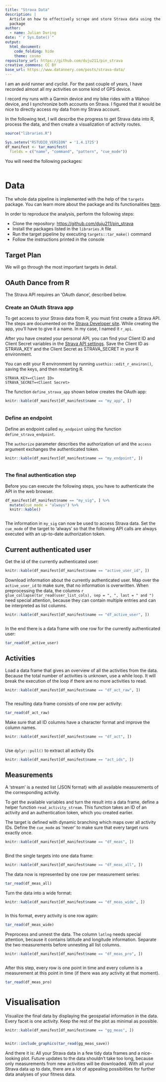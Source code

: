 ```yaml
---
title: "Strava Data"
description: |
  Article on how to effectively scrape and store Strava data using the `targets`
  package
author:
  - name: Julian During
date: "`r Sys.Date()`"
output:
  html_document:
    code_folding: hide
    theme: cosmo
repository_url: https://github.com/duju211/pin_strava
creative_commons: CC BY
base_url: https://www.datannery.com/posts/strava-data/
---
```


I am an avid runner and cyclist. For the past couple of years,
I have recorded almost all my activities on some kind of GPS device.

I record my runs with a Garmin device and my bike rides with a Wahoo device,
and I synchronize both accounts on Strava.
I figured that it would be nice to directly access my data from my Strava
account.

In the following text, I will describe the progress to get Strava data into R,
process the data, and then create a visualization of activity routes.

```r
source("libraries.R")

Sys.setenv("RSTUDIO_VERSION" = '1.4.1725')
df_manifest <- tar_manifest(
  fields = c("name", "command", "pattern", "cue_mode"))
```

You will need the following packages:

```r
```

# Data {.tabset}

The whole data pipeline is implemented with the help of the `targets` package.
You can learn more about the package and its functionalities
[here](https://docs.ropensci.org/targets/).

In order to reproduce the analysis, perform the following steps:

* Clone the repository: [https://github.com/duju211/pin_strava](https://github.com/duju211/pin_strava)
* Install the packages listed in the `libraries.R` file
* Run the target pipeline by executing `targets::tar_make()` command
* Follow the instructions printed in the console

## Target Plan

We will go through the most important targets in detail.

## OAuth Dance from R

The Strava API requires an ‘OAuth dance’, described below.

### Create an OAuth Strava app

To get access to your Strava data from R, you must first create a Strava API.
The steps are documented on the
[Strava Developer site](https://developers.strava.com/docs/getting-started/).
While creating the app, you’ll have to give it a name. In my case,
I named it `r_api`.

After you have created your personal API, you can find your Client ID and
Client Secret variables in the
[Strava API settings](https://www.strava.com/settings/api).
Save the Client ID as STRAVA_KEY and the Client Secret as STRAVA_SECRET
in your R environment.

<aside>
You can edit your R environment by running `usethis::edit_r_environ()`,
saving the keys, and then restarting R.
</aside>

```
STRAVA_KEY=<Client ID>
STRAVA_SECRET=<Client Secret>
```

The function `define_strava_app` shown below creates the OAuth app:

```r
knitr::kable(df_manifest[df_manifest$name == "my_app", ])
```

```r
```

### Define an endpoint

Define an endpoint called `my_endpoint` using the function
`define_strava_endpoint`.

The `authorize` parameter describes the authorization url and the `access`
argument exchanges the authenticated token.

```r
knitr::kable(df_manifest[df_manifest$name == "my_endpoint", ])
```

```r
```

### The final authentication step

Before you can execute the following steps,
you have to authenticate the API in the web browser.

```r
df_manifest[df_manifest$name == "my_sig", ] %>%
  mutate(cue_mode = "always") %>%
  knitr::kable()
```

```r
```

The information in `my_sig` can now be used to access Strava data.
Set the `cue_mode` of the target to ‘always’ so that the following API calls
are always executed with an up-to-date authorization token.

## Current authenticated user

Get the id of the currently authenticated user:

```r
knitr::kable(df_manifest[df_manifest$name == "active_user_id", ])
```

Download information about the currently authenticated user.
Map over the `active_user_id` to make sure, that no information is overwritten.
When preprocessing the data, the columns
`r glue_collapse(tar_read(user_list_cols), sep = ", ", last = " and ")` need
special attention, because they can contain multiple entries and can be
interpreted as list columns.

```r
knitr::kable(df_manifest[df_manifest$name == "df_active_user", ])
```

```r
```

In the end there is a data frame with one row for the currently authenticated
user:

```r
tar_read(df_active_user)
```

## Activities

Load a data frame that gives an overview of all the activities from the data.
Because the total number of activities is unknown, use a while loop.
It will break the execution of the loop if there are no more activities to read.

```r
knitr::kable(df_manifest[df_manifest$name == "df_act_raw", ])
```

```r
```

The resulting data frame consists of one row per activity:

```r
tar_read(df_act_raw)
```

Make sure that all ID columns have a character format and improve the column
names.

```r
knitr::kable(df_manifest[df_manifest$name == "df_act", ])
```

```r
```

Use `dplyr::pull()` to extract all activity IDs

```r
knitr::kable(df_manifest[df_manifest$name == "act_ids", ])
```

## Measurements

A ‘stream’ is a nested list (JSON format) with all available measurements of
the corresponding activity.

To get the available variables and turn the result into a data frame,
define a helper function `read_activity_stream`.
This function takes an ID of an activity and an authentication token,
which you created earlier.

The target is defined with dynamic branching which maps over all activity IDs.
Define the `cue_mode` as 'never' to make sure that every target runs exactly
once.

```r
knitr::kable(df_manifest[df_manifest$name == "df_meas", ])
```

```r
```

Bind the single targets into one data frame:

```r
knitr::kable(df_manifest[df_manifest$name == "df_meas_all", ])
```

The data now is represented by one row per measurement series:

```r
tar_read(df_meas_all)
```

Turn the data into a wide format:

```r
knitr::kable(df_manifest[df_manifest$name == "df_meas_wide", ])
```

```r
```

In this format, every activity is one row again:

```r
tar_read(df_meas_wide)
```

Preprocess and unnest the data.
The column `latlng` needs special attention,
because it contains latitude and longitude information.
Separate the two measurements before unnesting all list columns.

```r
knitr::kable(df_manifest[df_manifest$name == "df_meas_pro", ])
```

```r
```

After this step, every row is one point in time and every column is a
measurement at this point in time (if there was any activity at that moment).

```r
tar_read(df_meas_pro)
```

# Visualisation

Visualize the final data by displaying the geospatial information in the data.
Every facet is one activity. Keep the rest of the plot as minimal as possible.

```r
knitr::kable(df_manifest[df_manifest$name == "gg_meas", ])
```

```r
```

```r
knitr::include_graphics(tar_read(gg_meas_save))
```

And there it is:
All your Strava data in a few tidy data frames and a nice-looking plot.
Future updates to the data shouldn’t take too long, because only measurements
from new activities will be downloaded. With all your Strava data up to date,
there are a lot of appealing possibilities for further data analyses of your
fitness data.
